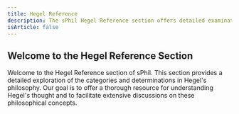 ---
title: Hegel Reference
description: The sPhil Hegel Reference section offers detailed examination of the categories and determinations in Hegel's philosophy
isArticle: false
---

## Welcome to the Hegel Reference Section

Welcome to the Hegel Reference section of sPhil. This section provides a detailed exploration of the categories and determinations in Hegel's philosophy. Our goal is to offer a thorough resource for understanding Hegel's thought and to facilitate extensive discussions on these philosophical concepts.
